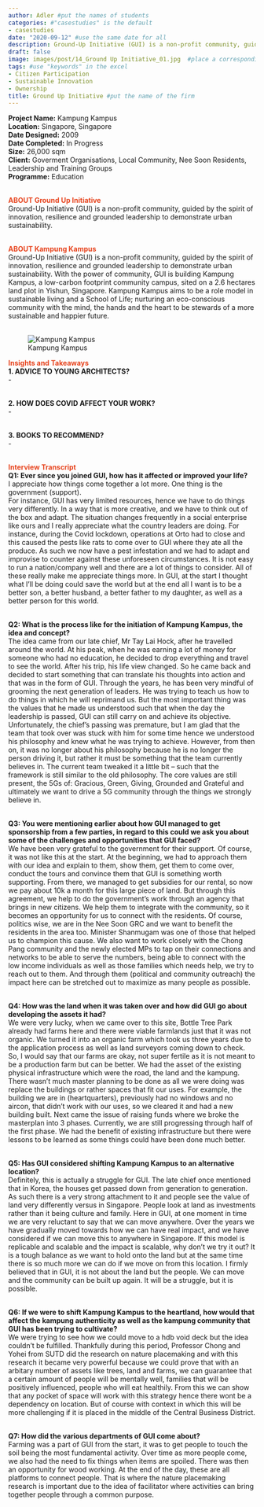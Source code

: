 ---
author: Adler #put the names of students
categories: #"casestudies" is the default 
- casestudies
date: "2020-09-12" #use the same date for all
description: Ground-Up Initiative (GUI) is a non-profit community, guided by the spirit of innovation, resilience and grounded leadership to demonstrate urban sustainability. #brief description about the firm
draft: false
image: images/post/14_Ground Up Initiative_01.jpg  #place a corresponding image in the "images" => "post"
tags: #use "keywords" in the excel
- Citizen Participation
- Sustainable Innovation
- Ownership
title: Ground Up Initiative #put the name of the firm
---

__Project Name:__ Kampung Kampus <br>
__Location:__ Singapore, Singapore <br>
__Date Designed:__ 2009 <br>
__Date Completed:__ In Progress <br>
__Size:__ 26,000 sqm<br>
__Client:__ Goverment Organisations, Local Community, Nee Soon Residents, Leadership and Training Groups <br>
__Programme:__ Education
<br><br>

<span style="color:#E7451F">__ABOUT Ground Up Initiative__</span><br>
Ground-Up Initiative (GUI) is a non-profit community, guided by the spirit of innovation, resilience and grounded leadership to demonstrate urban sustainability. <br><br>

<span style="color:#E7451F">__ABOUT Kampung Kampus__</span><br>
Ground-Up Initiative (GUI) is a non-profit community, guided by the spirit of innovation, resilience and grounded leadership to demonstrate urban sustainability. With the power of community, GUI is building Kampung Kampus, a low-carbon footprint community campus, sited on a 2.6 hectares land plot in Yishun, Singapore. Kampung Kampus aims to be a role model in sustainable living and a School of Life; nurturing an eco-conscious community with the mind, the hands and the heart to be stewards of a more sustainable and happier future. <br><br>

<!-- Photo of the project -->

<!-- ![caption: name of the project](https://socialarchi.github.io/images/post/"name of the file") 
example below-->

![Kampung Kampus](https://socialarchi.github.io/images/post/14_Ground Up Initiative_02.jpg) 

<span style="color:#E7451F">__Insights and Takeaways__</span><br>
__1. ADVICE TO YOUNG ARCHITECTS?__<br>
- <br><br>

__2. HOW DOES COVID AFFECT YOUR WORK?__<br>
- <br><br>

__3. BOOKS TO RECOMMEND?__<br>
- <br><br>

<span style="color:#E7451F">__Interview Transcript__</span><br>
__Q1: Ever since you joined GUI, how has it affected or improved your life?__<br>
I appreciate how things come together a lot more. One thing is the government (support). <br>
For instance, GUI has very limited resources, hence we have to do things very differently. In a way that is more creative, and we have to think out of the box and adapt. The situation changes frequently in a social enterprise like ours and I really appreciate what the country leaders are doing. For instance, during the Covid lockdown, operations at Orto had to close and this caused the pests like rats to come over to GUI where they ate all the produce. As such we now have a pest infestation and we had to adapt and improvise to counter against these unforeseen circumstances.  It is not easy to run a nation/company well and there are a lot of things to consider. All of these really make me appreciate things more. In GUI, at the start I thought what I’ll be doing could save the world but at the end all I want is to be a better son, a better husband, a better father to my daughter, as well as a better person for this world. <br><br>

__Q2: What is the process like for the initiation of Kampung Kampus, the idea and concept?__<br>
The idea came from our late chief, Mr Tay Lai Hock, after he travelled around the world. At his peak, when he was earning a lot of money for someone who had no education, he decided to drop everything and travel to see the world. After his trip, his life view changed. So he came back and decided to start something that can translate his thoughts into action and that was in the form of GUI. Through the years, he has been very mindful of grooming the next generation of leaders. He was trying to teach us how to do things in which he will reprimand us. But the most important thing was the values that he made us understood such that when the day the leadership is passed, GUI can still carry on and achieve its objective. Unfortunately, the chief’s passing was premature, but I am glad that the team that took over was stuck with him for some time hence we understood his philosophy and knew what he was trying to achieve. However, from then on, it was no longer about his philosophy because he is no longer the person driving it, but rather it must be something that the team currently believes in. The current team tweaked it a little bit – such that the framework is still similar to the old philosophy. The core values are still present, the 5Gs of: Gracious, Green, Giving, Grounded and Grateful and ultimately we want to drive a 5G community through the things we strongly believe in. <br><br>

__Q3: You were mentioning earlier about how GUI managed to get sponsorship from a few parties, in regard to this could we ask you about some of the challenges and opportunities that GUI faced?__<br>
We have been very grateful to the government for their support. Of course, it was not like this at the start. At the beginning, we had to approach them with our idea and explain to them, show them, get them to come over, conduct the tours and convince them that GUI is something worth supporting. From there, we managed to get subsidies for our rental, so now we pay about 10k a month for this large piece of land. But through this agreement, we help to do the government’s work through an agency that brings in new citizens. We help them to integrate with the community, so it becomes an opportunity for us to connect with the residents. Of course, politics wise, we are in the Nee Soon GRC and we want to benefit the residents in the area too. Minister Shanmugam was one of those that helped us to champion this cause. We also want to work closely with the Chong Pang community and the newly elected MPs to tap on their connections and networks to be able to serve the numbers, being able to connect with the low income individuals as well as those families which needs help, we try to reach out to them. And through them (political and community outreach) the impact here can be stretched out to maximize as many people as possible. <br><br>

__Q4: How was the land when it was taken over and how did GUI go about developing the assets it had?__<br>
We were very lucky, when we came over to this site, Bottle Tree Park already had farms here and there were viable farmlands just that it was not organic. We turned it into an organic farm which took us three years due to the application process as well as land surveyors coming down to check. So, I would say that our farms are okay, not super fertile as it is not meant to be a production farm but can be better. We had the asset of the existing physical infrastructure which were the road, the land and the kampung. There wasn’t much master planning to be done as all we were doing was replace the buildings or rather spaces that fit our uses. For example, the building we are in (heartquarters), previously had no windows and no aircon, that didn’t work with our uses, so we cleared it and had a new building built. Next came the issue of raising funds where we broke the masterplan into 3 phases. Currently, we are still progressing through half of the first phase. We had the benefit of existing infrastructure but there were lessons to be learned as some things could have been done much better. <br><br>

__Q5: Has GUI considered shifting Kampung Kampus to an alternative location?__<br>
Definitely, this is actually a struggle for GUI. The late chief once mentioned that in Korea, the houses get passed down from generation to generation. As such there is a very strong attachment to it and people see the value of land very differently versus in Singapore. People look at land as investments rather than it being culture and family. Here in GUI, at one moment in time we are very reluctant to say that we can move anywhere. Over the years we have gradually moved towards how we can have real impact, and we have considered if we can move this to anywhere in Singapore. If this model is replicable and scalable and the impact is scalable, why don’t we try it out? It is a tough balance as we want to hold onto the land but at the same time there is so much more we can do if we move on from this location. I firmly believed that in GUI, it is not about the land but the people. We can move and the community can be built up again. It will be a struggle, but it is possible.  <br><br>

__Q6: If we were to shift Kampung Kampus to the heartland, how would that affect the kampung authenticity as well as the kampung community that GUI has been trying to cultivate?__<br>
We were trying to see how we could move to a hdb void deck but the idea couldn’t be fulfilled. Thankfully during this period, Professor Chong and Yohei from SUTD did the research on nature placemaking and with this research it became very powerful because we could prove that with an arbitary number of assets like trees, land and farms, we can guarantee that a certain amount of people will be mentally well, families that will be positively influenced, people who will eat healthily. From this we can show that any pocket of space will work with this strategy hence there wont be a dependency on location. But of course with context in which this will be more challenging if it is placed in the middle of the Central Business District. <br><br>

__Q7: How did the various departments of GUI come about?__<br>
Farming was a part of GUI from the start, it was to get people to touch the soil being the most fundamental activity. Over time as more people come, we also had the need to fix things when items are spoiled. There was then an opportunity for wood working. At the end of the day, these are all platforms to connect people. That is where the nature placemaking research is important due to the idea of facilitator where activities can bring together people through a common purpose. <br><br>
